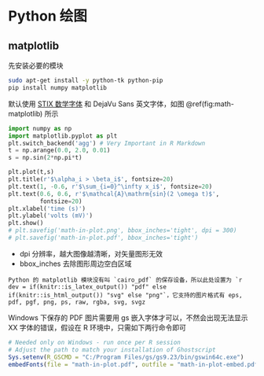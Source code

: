 # Python 绘图

## matplotlib

先安装必要的模块

```bash
sudo apt-get install -y python-tk python-pip
pip install numpy matplotlib
```

默认使用 [STIX 数学字体](http://www.stixfonts.org/) 和 DejaVu Sans 英文字体，如图 \@ref(fig:math-matplotlib) 所示

```python
import numpy as np
import matplotlib.pyplot as plt
plt.switch_backend('agg') # Very Important in R Markdown
t = np.arange(0.0, 2.0, 0.01)
s = np.sin(2*np.pi*t)

plt.plot(t,s)
plt.title(r'$\alpha_i > \beta_i$', fontsize=20)
plt.text(1, -0.6, r'$\sum_{i=0}^\infty x_i$', fontsize=20)
plt.text(0.6, 0.6, r'$\mathcal{A}\mathrm{sin}(2 \omega t)$',
         fontsize=20)
plt.xlabel('time (s)')
plt.ylabel('volts (mV)')
plt.show()
# plt.savefig('math-in-plot.png', bbox_inches='tight', dpi = 300)
# plt.savefig('math-in-plot.pdf', bbox_inches='tight')
```

- dpi 分辨率，越大图像越清晰，对矢量图形无效
- bbox\_inches 去除图形周边空白区域

```block2
Python 的 matplotlib 模块没有叫 `cairo_pdf` 的保存设备，所以此处设置为 `r dev = if(knitr::is_latex_output()) "pdf" else if(knitr::is_html_output()) "svg" else "png"`，它支持的图片格式有 eps, pdf, pgf, png, ps, raw, rgba, svg, svgz
```

Windows 下保存的 PDF 图片需要用 gs 嵌入字体才可以，不然会出现无法显示 XX 字体的错误，假设在 R 环境中，只需如下两行命令即可

```r
# Needed only on Windows - run once per R session
# Adjust the path to match your installation of Ghostscript
Sys.setenv(R_GSCMD = "C:/Program Files/gs/gs9.23/bin/gswin64c.exe")
embedFonts(file = "math-in-plot.pdf", outfile = "math-in-plot-embed.pdf")
```
